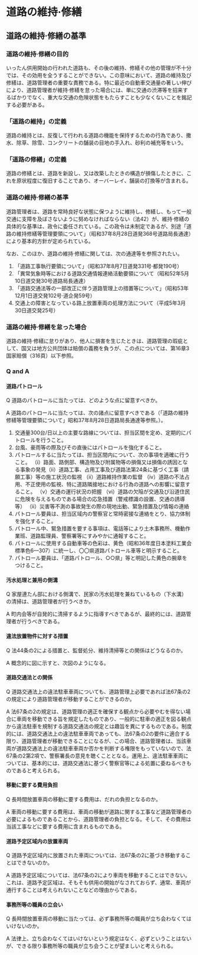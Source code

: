 # 道路の維持·修繕

## 道路の維持·修繕の基準

### 道路の維持·修繕の目的

いったん供用開始の行われた道路も、その後の維持、修繕その他の管理が不十分では、その効用を全うすることができない。この意味において、道路の維持及び修繕は、道路管理者の重要な責務である。特に最近の自動車交通量の著しい伸びにより、道路管理者が維持·修繕を怠った場合には、単に交通の渋滞等を招来するばかりでなく、重大な交通の危険状態をもたらすことも少なくないことを銘記する必要がある。

### 「道路の維持」の定義

道路の維持とは、反復して行われる道路の機能を保持するための行為であり、撒水、除草、除雪、コンクリートの舗装の目地の手入れ、砂利の補充等をいう。

### 「道路の修繕」の定義

道路の修繕とは、道路を新設し、又は改築したときの構造が損傷したときに、これを原状程度に復旧することであり、オーバーレイ、舗装の打換等が含まれる。

### 道路の維持·修繕の基準

道路管理者は、道路を常時良好な状態に保つように維持し、修繕し、もって一般交通に支障を及ぼさないように努めなければならない（法42）が、維持·修繕の具体的な基準は、政令に委任されている。この政令は未制定であるが、別途「道路の維持修繕等管理要領について」（昭和37年8月28日道発368号道路局長通達）により基本的方針が定められている。

なお、このほか、道路の維持·修繕に関しては、次の通達等を参照されたい。

1. 「道路工事執行要領について」（昭和37年8月7日道発331号·都発190号）
2. 「異常気象時等における道路交通情報連絡活動要領について（昭和52年5月10日道交発30号道路局長通達）
3. 「道路交通法等の一部改正に伴う道路管理上の措置等について」（昭和53年12月1日道交発102号·道企発59号）
4. 交通上の障害となっている路上放置車両の処理方法について（平成5年3月30日道交発25号）

### 道路の維持·修繕を怠った場合

道路の維持·修繕に怠りがあり、他人に損害を生じたときは、道路管理の瑕疵として、国又は地方公共団体は賠償の義務を負うが、この点については、第16章3国家賠償（316頁）以下参照。

### Q and A

#### 道路パトロール

Q 道路のパトロールに当たっては、どのような点に留意すべきか。

A 道路のパトロールに当たっては、次の諸点に留意すべきである（「道路の維持修繕等管理要領について」昭和37年8月28日道路局長通達等参照。）。

1. 交通量300台/日以上の主要な路線については、担当区間を定め、定期的にパトロールを行うこと。
2. 台風、豪雨等の際及びその直後にはパトロールを強化すること。
3. パトロールするに当たっては、担当区間内について、次の事項を適確に行うこと。
（i）路面、路側部、構造物及び附属物等の損傷又は損傷の誘因となる事象の発見（ii）道路工事、占用工事及び道路法第24条に基づく工事（請願工事）等の施工状況の監視
（ii）道路維持作業の監督
（iv）道路の不法占用、不正使用の監視、特に道路隣接地における行為の道路への影響に留意すること。
（v）交通の運行状況の把握
（vi）道路の欠陥が交通及び沿道住民に危険を与えるものである場合の応急措置（警戒標識の設置、交通の誘導等）
（ii）災害等不測の事故発生の際の現地出動、緊急措置及び情報の連絡
4. パトロール要員は、担当区域内の警察官と常時密接な連絡をとり、協力体制を強化すること。
5. パトロール中、緊急措置を要する事項は、電話等により土木事務所、機動作業班、道路監理員、警察署等にすみやかに通報すること。
6. パトロールに使用する自動車等の色彩は、黄色（昭和36年度日本塗料工業会標準色6––307）に統一し、〇〇県道路パトロール車等と明示すること。
7. パトロール要員は、「道路パトロール、○○県」等と明記した黄色の腕章をつけること。

#### 汚水処理と兼用の側溝

Q 家屋連たん部における側溝で、民家の汚水処理を兼ねているもの（下水溝）の清掃は、道路管理者が行うべきか。

A 町内会等が自発的に清掃するように指導すべきであるが、最終的には、道路管理者が行うべきである。

#### 違法放置物件に対する措置

Q 法44条の2による措置と、監督処分、維持清掃等との関係はどうなるのか。

A 概念的に図に示すと、次図のようになる。


#### 道路交通法との関係

Q 道路交通法上の違法駐車車両についても、道路管理上必要であれば法67条の2の規定により道路管理者が移動することができるのか。

A 法67条の2の規定は、道路管理の適正を確保する観点から必要やむを得ない場合に車両を移動できる旨を規定したものであり、一般的に駐車の適正を図る観点から違法駐車を規制する道路交通法の規定とは趣旨を異にするものである。制度的には、道路交通法上の違法駐車車両であっても、法67条の2の要件に適合する限り、道路管理者が移動できることになるが、この場合、道路管理者は、当該車両が道路交通法上の違法駐車車両か否かを判断する権限をもっていないので、法67条の2第2項で、警察署長の意見を聴くこととなる。運用上、違法駐車車両については、基本的には、道路交通法に基づく警察官等による処置に委ねるべきものであると考えられる。

#### 移動に要する費用負担

Q 長時間放置車両の移動に要する費用は、だれの負担となるのか。

A 車両の移動に要する費用は、車両の移動が道路に関する工事など道路管理者の必要によるものであることから、道路管理者の負担となる。そして、その費用は当該工事などに要する費用に含まれるものである。

#### 道路予定区域内の放置車両

Q 道路予定区域内に放置された車両については、法67条の2に基づき移動することはできないのか。

A 道路予定区域については、法67条の2により車両を移動することはできない。
これは、道路予定区域は、そもそも供用の開始がなされておらず、通常、車両が通行することは考えられないことなどの理由からである。

#### 事務所等の職員の立会い

Q 長時間放置車両の移動に当たっては、必ず事務所等の職員が立ち会わなくてはいけないのか。

A 法律上、立ち会わなくてはいけないという規定はなく、必ずということはないが、できる限り事務所等の職員が立ち会うことが望ましいと考えられる。
